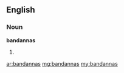 ==English==

===Noun===
'''bandannas'''

# {{plural of|[[bandanna]]}}

[[ar:bandannas]]
[[mg:bandannas]]
[[my:bandannas]]